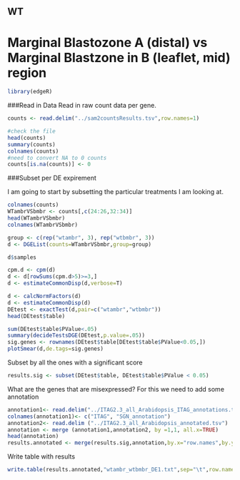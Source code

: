 WT
----

Marginal Blastozone A (distal) vs Marginal Blastzone in B (leaflet, mid) region 
====================================================

```r
library(edgeR)
```

###Read in Data
Read in raw count data per gene.

```r
counts <- read.delim("../sam2countsResults.tsv",row.names=1)

#check the file
head(counts)
summary(counts)
colnames(counts)
#need to convert NA to 0 counts
counts[is.na(counts)] <- 0
```

###Subset per DE expirement

I am going to start by subsetting the particular treatments I am looking at. 

```r
colnames(counts)
WTambrVSbmbr <- counts[,c(24:26,32:34)]
head(WTambrVSbmbr)
colnames(WTambrVSbmbr)
```


```r
group <- c(rep("wtambr", 3), rep("wtbmbr", 3))
d <- DGEList(counts=WTambrVSbmbr,group=group)
```

```r
d$samples
```

```r
cpm.d <- cpm(d)
d <- d[rowSums(cpm.d>5)>=3,] 
d <- estimateCommonDisp(d,verbose=T) 

d <- calcNormFactors(d)
d <- estimateCommonDisp(d)
DEtest <- exactTest(d,pair=c("wtambr","wtbmbr"))
head(DEtest$table)

sum(DEtest$table$PValue<.05)
summary(decideTestsDGE(DEtest,p.value=.05))
sig.genes <- rownames(DEtest$table[DEtest$table$PValue<0.05,])
plotSmear(d,de.tags=sig.genes)
```
Subset by all the ones with a significant score

```r
results.sig <- subset(DEtest$table, DEtest$table$PValue < 0.05)
```


What are the genes that are misexpressed?
For this we need to add some annotation


```r
annotation1<- read.delim("../ITAG2.3_all_Arabidopsis_ITAG_annotations.tsv", header=FALSE)  #Changed to the SGN human readable annotation
colnames(annotation1)<- c("ITAG", "SGN_annotation")
annotation2<- read.delim ("../ITAG2.3_all_Arabidopsis_annotated.tsv")
annotation <- merge (annotation1,annotation2, by =1,1, all.x=TRUE)
head(annotation) 
results.annotated <- merge(results.sig,annotation,by.x="row.names",by.y="ITAG",all.x=T,sort=F)
```

Write table with results
```r
write.table(results.annotated,"wtambr_wtbmbr_DE1.txt",sep="\t",row.names=F)
```

